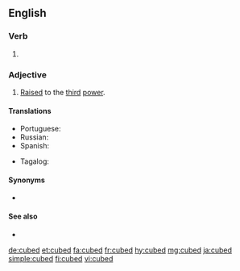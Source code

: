 ==English==

===Verb===
{{head|en|verb form}}

# {{en-past of|cube}}

===Adjective===
{{en-adj|-}}

# {{lb|en|mathematics}} [[raise|Raised]] to the [[third]] [[power]].

====Translations====
{{trans-top|raised to the third power}}
* Portuguese: {{t|pt|ao cubo}}
* Russian: {{t|ru|в кубе|tr=v kúb'e|sc=Cyrl}}
* Spanish: {{t|es|[[al]] [[cubo]]}}
{{trans-mid}}
* Tagalog: {{t|tl|binuok}}
{{trans-bottom}}

====Synonyms====
* {{l|mul|³}}

====See also====
* {{l|en|squared}}

[[de:cubed]]
[[et:cubed]]
[[fa:cubed]]
[[fr:cubed]]
[[hy:cubed]]
[[mg:cubed]]
[[ja:cubed]]
[[simple:cubed]]
[[fi:cubed]]
[[vi:cubed]]
